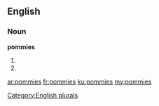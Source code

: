 ==English==

===Noun===
'''pommies'''

# {{plural of|pommy}}
# {{plural of|pommie}}

[[Category:English plurals]]

[[ar:pommies]]
[[fr:pommies]]
[[ku:pommies]]
[[my:pommies]]